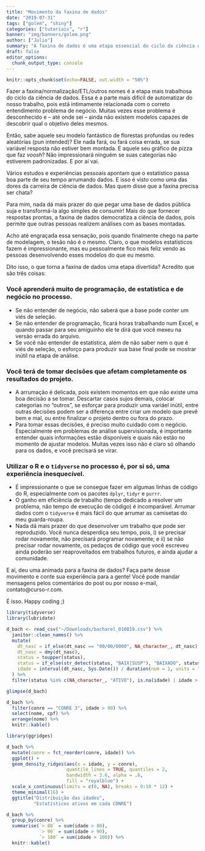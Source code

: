 ```yaml
---
title: "Movimento da faxina de dados"
date: "2019-07-31"
tags: ["golem", "shiny"]
categories: ["tutoriais", "r"]
banner: "img/banners/golem.png"
author: ["Julio"]
summary: "A faxina de dados é uma etapa essencial do ciclo da ciência de dados, que nunca será automatizada. Seja parte desse movimento."
draft: false
editor_options: 
  chunk_output_type: console
---
```


```r
knitr::opts_chunk$set(echo=FALSE, out.width = "50%")
```

Fazer a faxina/normalização/ETL/outros nomes é a etapa mais trabalhosa do ciclo da ciência de dados. Essa é a parte mais difícil de automatizar do nosso trabalho, pois está intimamente relacionada com o correto entendimento problema de negócio. Muitas vezes esse problema é desconhecido e  -- até onde sei -- ainda não existem modelos capazes de descobrir qual o objetivo deles mesmos.

Então, sabe aquele seu modelo fantástico de florestas profundas ou redes aleatórias (pun intended)? Ele nada fará, ou fará coisa errada, se sua variável resposta não estiver bem montada. E aquele seu gráfico de pizza que faz *voosh*? Não impressionará ninguém se suas categorias não estiverem padronizadas. E por aí vai.

Vários estudos e experiências pessoais apontam que o estatístico passa boa parte de seu tempo arrumando dados. E isso é visto como uma das dores da carreira de ciência de dados. Mas quem disse que a faxina precisa ser chata? 

Para mim, nada dá mais prazer do que pegar uma base de dados pública suja e transformá-la algo simples de consumir! Mais do que fornecer respostas prontas, a faxina de dados democratiza a ciência de dados, pois permite que outras pessoas realizem análises com as bases montadas.

Acho até engraçada essa sensação, pois quando finalmente chego na parte de modelagem, o tesão não é o mesmo. Claro, o que modelos estatísticos fazem é impressionante, mas eu pessoalmente fico mais feliz vendo as pessoas desenvolvendo esses modelos do que eu mesmo.

Dito isso, o que torna a faxina de dados uma etapa divertida? Acredito que são três coisas:

### Você aprenderá muito de programação, de estatística e de negócio no processo.
   
- Se não entender de negócio, não saberá que a base pode conter um viés de seleção.
- Se não entender de programação, ficará horas trabalhando num Excel, e quando passar para seu amiguinho ele te dirá que você mexeu na versão errada do arquivo.
- Se você não entender de estatística, além de não saber nem o que é viés de seleção, o esforço para produzir sua base final pode se mostrar inútil na etapa de análise.
   
### Você terá de tomar decisões que afetam completamente os resultados do projeto.

- A arrumação é delicada, pois existem momentos em que não existe uma boa decisão a se tomar. Descartar casos sujos demais, colocar categorias no "outros", se esforçar para produzir uma variáel inútil, entre outras decisões podem ser a diferença entre criar um modelo que prevê bem e mal, ou entre finalizar o projeto dentro ou fora do prazo.
- Para tomar essas decisões, é preciso muito cuidado com o negócio. Especialmente em problemas de análise supervisionada, é importante entender quais informações estão disponíveis e quais não estão no momento de ajustar modelos. Muitas vezes isso não é claro só olhando para os dados, e você precisará se virar.
    
### Utilizar o R e o `tidyverse` no processo é, por si só, uma experiência inesquecível.

- É impressionante o que se consegue fazer em algumas linhas de código do R, especialmente com os pacotes `dplyr`, `tidyr` e `purrr`.
- O ganho em eficiência de trabalho (tempo dedicado a resolver um problema, não tempo de execução de código) é incomparável. Arrumar dados com o `tidyverse` é mais fácil do que arrumar as camisetas do meu guarda-roupa.
- Nada dá mais prazer do que desenvolver um trabalho que pode ser reproduzido. Você nunca desperdiça seu tempo, pois, i) se precisar rodar novamente, não precisará programar novamente; e ii) se não precisar rodar novamente, os pedaços de código que você escreveu ainda poderão ser reaproveitados em trabalhos futuros, e ainda ajudar a comunidade.

E aí, deu uma animada para a faxina de dados? Faça parte desse movimento e conte sua experiência para a gente! Você pode mandar mensagens pelos comentários do post ou por nosso e-mail, contato@curso-r.com.

É isso. Happy coding ;)


<!-- 1. Reprodutibilidade é essencial. -->
<!-- 2. O trade-off entre tempo investido e qualidade da base não é linear. -->
<!-- 3. A faxina é contínua. -->


```r
library(tidyverse)
library(lubridate)

d_bach <- read_csv("~/Downloads/bacharel_010819.csv") %>% 
  janitor::clean_names() %>% 
  mutate(
    dt_nasc = if_else(dt_nasc == "00/00/0000", NA_character_, dt_nasc),
    dt_nasc = dmy(dt_nasc),
    status = toupper(status),
    status = if_else(str_detect(status, "BAIX|SUSP"), "BAIXADO", status),
    idade = interval(dt_nasc, Sys.Date()) / duration(num = 1, units = "years")
  ) %>% 
  filter(status %in% c(NA_character_, "ATIVO"), is.na(idade) | idade > 0)

glimpse(d_bach)

d_bach %>% 
  filter(conre == "CONRE 3", idade > 90) %>% 
  select(nome, cpf) %>% 
  arrange(nome) %>% 
  knitr::kable()

```

```r
library(ggridges)

d_bach %>% 
  mutate(conre = fct_reorder(conre, idade)) %>% 
  ggplot() +
  geom_density_ridges(aes(x = idade, y = conre), 
                      quantile_lines = TRUE, quantiles = 2,
                      bandwidth = 3.6, alpha = .6, 
                      fill = "royalblue") +
  scale_x_continuous(limits = c(0, NA), breaks = 0:10 * 12) +
  theme_minimal(16) +
  ggtitle("Distribuição das idades", 
          "Estatísticos ativos em cada CONRE")
```

```r
d_bach %>% 
  group_by(conre) %>% 
  summarise(`> 80` = sum(idade > 80), 
            `> 90` = sum(idade > 90),
            `> 100` = sum(idade > 100)) %>% 
  knitr::kable()
```









